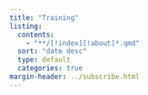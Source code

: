 ```yaml
---
title: "Training"
listing:
  contents:
    - "**/[!index][!about]*.qmd"
  sort: "date desc"
  type: default
  categories: true
margin-header: ../subscribe.html
---
```


